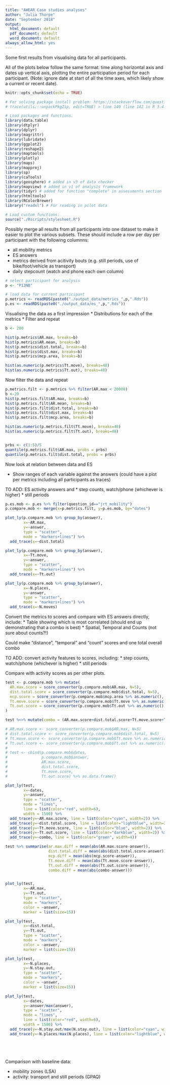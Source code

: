 ```yaml
---
title: "AWEAR Case studies analyses"
author: "Julia Thorpe"
date: "September 2018"
output:
  html_document: default
  pdf_document: default
  word_document: default
always_allow_html: yes
---
```


Some first results from visualising data for all participants.

All of the plots below follow the same format: time along horizontal axis and dates up vertical axis, plotting the entire participation period for each participant. (Note: ignore date at start of all the time axes, which likely show a current or recent date).


```r
knitr::opts_chunk$set(echo = TRUE)

# For solving package install problem: https://stackoverflow.com/questions/5700505/windows-7-update-packages-problem-unable-to-move-temporary-installation
# trace(utils:::unpackPkgZip, edit=TRUE) > line 140 (line 142 in R 3.4.4) > Sys.sleep(0.5) > Sys.sleep(2)

# Load packages and functions.
library(data.table)
library(dtplyr)
library(dplyr)
library(magrittr)
library(lubridate)
library(ggplot2)
library(reshape2)
library(maptools)
library(plotly)
library(maps)
library(mapproj)
library(sp)
library(caTools)
library(geosphere) # added in v3 of data checker
library(mapview) # added in v1 of analysis framework
library(tidyr) # added for function "complete" in assessments section
library(htmltools)
library(RColorBrewer)
library("readxl") # For reading in pilot data

# Load custom functions:
source("./Rscripts/stylesheet.R")

```

Possibly merge all results from all participants into one dataset to make it easier to plot the various subsets. These should include a row per day per participant with the following columnns:

* all mobility metrics
* ES answers
* metrics derived from acitivity bouts (e.g. still periods, use of bike/foot/vehicle as transport)
* daily stepcount (watch and phone each own column)


```r

# select participant for analysis
p <- "P13NB"

# load data for current participant
p.metrics <- readRDS(paste0("./output_data/metrics_",p,".Rds"))
p.es <- readRDS(paste0("./output_data/es_",p,".Rds"))

```


Visualising the data as a first impression
* Distributions for each of the metrics
* Filter and repeat

```r

b <- 200

hist(p.metrics$AR.max, breaks=b)
hist(p.metrics$AR.mean, breaks=b)
hist(p.metrics$dist.total, breaks=b)
hist(p.metrics$dist.max, breaks=b)
hist(p.metrics$mcp.area, breaks=b)

hist(as.numeric(p.metrics$Tt.move), breaks=48)
hist(as.numeric(p.metrics$Tt.out), breaks=48)

```

Now filter the data and repeat

```r


p.metrics.filt <- p.metrics %>% filter(AR.max < 20000)
b <-20
hist(p.metrics.filt$AR.max, breaks=b)
hist(p.metrics.filt$AR.mean, breaks=b)
hist(p.metrics.filt$dist.total, breaks=b)
hist(p.metrics.filt$dist.max, breaks=b)
hist(p.metrics.filt$mcp.area, breaks=b)

hist(as.numeric(p.metrics.filt$Tt.move), breaks=48)
hist(as.numeric(p.metrics.filt$Tt.out), breaks=48)


prbs <- c(1:5)/5
quantile(p.metrics.filt$AR.max, probs = prbs)
quantile(p.metrics.filt$dist.total, probs = prbs)

```
Now look at relation between data and ES

* Show ranges of each variable against the answers (could have a plot per metrics including all participants as traces)

TO ADD: ES activity answers and
* step counts, watch/phone (whichever is higher) 
* still periods 


```r

p.es.mob <- p.es %>% filter(question_id=="jrt_mobility")
p.compare.mob <- merge(x=p.metrics.filt, y=p.es.mob, by="dates")

plot_ly(p.compare.mob %>% group_by(answer),
        x=~AR.max,
        y=~answer,
        type = "scatter",
        mode = "markers+lines") %>%
  add_trace(x=~dist.total)

plot_ly(p.compare.mob %>% group_by(answer),
        x=~Tt.move,
        y=~answer,
        type = "scatter",
        mode = "markers+lines") %>%
  add_trace(x=~Tt.out)

plot_ly(p.compare.mob %>% group_by(answer),
        x=~N.places,
        y=~answer,
        type = "scatter",
        mode = "markers+lines") %>%
  add_trace(x=~N.moves)


```
Convert the metrics to scores and compare with ES answers directly, include:
* Table showing which is most correlated (should end up demonstrating that a combo is best)
* Spatial, Temporal and Counts (not sure about counts?!)

Could make "distance", "temporal" and "count" scores and one total overall combo

TO ADD: convert activity features to scores, including:
* step counts, watch/phone (whichever is higher) 
* still periods 

Compare with activity scores as per other plots.


```r


test <- p.compare.mob %>% mutate(
  AR.max.score = score_converter(p.compare.mob$AR.max, N=5),
  dist.total.score = score_converter(p.compare.mob$dist.total, N=5),
  mcp.score = score_converter(p.compare.mob$mcp.area %>% as.numeric(), N=5),
  Tt.move.score = score_converter(p.compare.mob$Tt.move %>% as.numeric(), N=5),
  Tt.out.score = score_converter(p.compare.mob$Tt.out %>% as.numeric(), N=5)
)

test %<>% mutate(combo = (AR.max.score+dist.total.score+Tt.move.score+Tt.out.score)/4)

# AR.max.score <- score_converter(p.compare.mob$AR.max, N=5)
# dist.total.score <- score_converter(p.compare.mob$dist.total, N=5)
# Tt.move.score <- score_converter(p.compare.mob$Tt.move %>% as.numeric(), N=5)
# Tt.out.score <- score_converter(p.compare.mob$Tt.out %>% as.numeric(), N=5)
# 
# test <- cbind(p.compare.mob$dates,
#               p.compare.mob$answer,
#               AR.max.score,
#               dist.total.score,
#               Tt.move.score,
#               Tt.out.score) %>% as.data.frame()

plot_ly(test,
        x=~dates,
        y=~answer,
        type = "scatter",
        mode = "lines",
        line = list(color="red", width=6),
        width = 1500) %>%
  add_trace(y=~AR.max.score, line = list(color="cyan", width=2)) %>%
  add_trace(y=~dist.total.score, line = list(color="lightblue", width=2)) %>%
  add_trace(y=~Tt.move.score, line = list(color="blue", width=2)) %>%
  add_trace(y=~Tt.out.score, line = list(color="darkblue", width=2)) %>%
  add_trace(y=~combo, line = list(color="green", width=4))

test %>% summarise(ar.max.diff = mean(abs(AR.max.score-answer)),
                   dist.total.diff = mean(abs(dist.total.score-answer)),
                   mcp.diff = mean(abs(mcp.score-answer)),
                   Tt.move.diff = mean(abs(Tt.move.score-answer)),
                   Tt.out.diff = mean(abs(Tt.out.score-answer)),
                   combo.diff = mean(abs(combo-answer)))


plot_ly(test,
        x=~AR.max,
        y=~Tt.out,
        type = "scatter",
        mode = "markers",
        color = ~answer, 
        marker = list(size=15))

plot_ly(test,
        x=~dist.total,
        y=~Tt.out,
        type = "scatter",
        mode = "markers",
        color = ~answer, 
        marker = list(size=15))

plot_ly(test,
        x=~N.places,
        y=~N.stay.out,
        type = "scatter",
        mode = "markers",
        color = ~answer, 
        marker = list(size=15))

plot_ly(test,
        x=~dates,
        y=~answer/max(answer),
        type = "scatter",
        mode = "lines",
        line = list(color="red", width=6),
        width = 1500) %>%
  add_trace(y=~N.stay.out/max(N.stay.out), line = list(color="cyan", width=2)) %>%
  add_trace(y=~N.places/max(N.places), line = list(color="lightblue", width=2))






```

Comparison with baseline data:

* mobility zones (LSA)
* activity: transport and still periods (GPAQ)